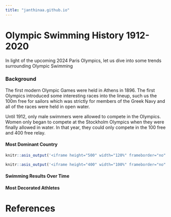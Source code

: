 ```yaml
---
title: "janthinaa.github.io"
---
```


# **Olympic Swimming History 1912-2020**

In light of the upcoming 2024 Paris Olympics, let us dive into some trends surrounding Olympic Swimming

### **Background**

The first modern Olympic Games were held in Athens in 1896. The first Olympics introduced some interesting races into the lineup, such us the 100m free for sailors which was strictly for members of the Greek Navy and all of the races were held in open water.

Until 1912, only male swimmers were allowed to compete in the Olympics. Women only began to compete at the Stockholm Olympics when they were finally allowed in water. In that year, they could only compete in the 100 free and 400 free relay.

#### Most Dominant Country 

```r

knitr::asis_output('<iframe height="500" width="120%" frameborder="no" src="https://janthina.shinyapps.io/InteractiveMap/"> </iframe>')

```

```r
knitr::asis_output('<iframe height="400" width="100%" frameborder="no" src="https://janthina.shinyapps.io/InteractiveBarChart/"> </iframe>')
```

#### Swimming Results Over Time 

#### Most Decorated Athletes 

# **References** 
